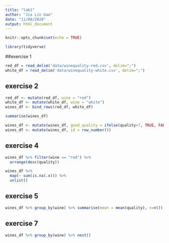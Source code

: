 ```yaml
---
title: "lab1"
author: "Jia Lin Gao"
date: "11/08/2020"
output: html_document
---
```


```r
knitr::opts_chunk$set(echo = TRUE)
```

```r
library(tidyverse)
```

##exercise 1
```r
red_df = read_delim('data/winequality-red.csv', delim=";")
white_df = read_delim('data/winequality-white.csv', delim=";")
```
## exercise 2
```r
red_df <- mutate(red_df, wine = "red")
white_df <- mutate(white_df, wine = "white")
wines_df <- bind_rows(red_df, white_df)

summarise(wines_df)

wines_df <- mutate(wines_df, good_quality = ifelse(quality>7, TRUE, FALSE))
wines_df <- mutate(wines_df, id = row_number())

```
## exercise 4
```r
wines_df %>% filter(wine == "red") %>% 
  arrange(desc(quality))

wines_df %>% 
  map(~ sum(is.na(.x))) %>%
  unlist()

```

## exercise 5
```r
wines_df %>% group_by(wine) %>% summarise(mean = mean(quality), n=n())
```

## exercise 7
```r
wines_df %>% group_by(wine) %>% nest()


```
